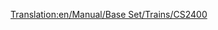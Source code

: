 [[Translation:en/Manual/Base Set/Trains/CS2400]]
{{ru/Manual/Base Set/Trains/Поезда|Image=[[File:en/Manual/Base Set/Trains/Cs2400.png]]
|Name=CS2400
|Cost=£ 18750 (937500 р.)
|Speed=112 км/ч (70 миль/ч)
|Weight=120 т
|Power=2400 л.с. (1790 кВт)
|Annual=£ 1599 (79950 р.)
|Designed=1965
|Lifespan=20 
|Capacity=нет
|Description=
|Real-life=Точного прототипа нет, но CS2400 основан на одном из дизельных локомотивов [http://en.wikipedia.org/wiki/Hood_unit "Hood"]. 
}}